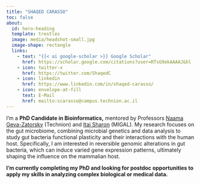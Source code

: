 ```yaml
---
title: "SHAQED CARASSO"
toc: false
about:
  id: hero-heading
  template: trestles
  image: media/headshot-small.jpg
  image-shape: rectangle
  links:    
    - text: "{{< ai google-scholar >}} Google Scholar" 
      href: https://scholar.google.com/citations?user=RTsG9ekAAAAJ&hl
    - icon: twitter-x
      href: https://twitter.com/ShaqedC
    - icon: linkedin
      href: https://www.linkedin.com/in/shaqed-carasso/
    - icon: envelope-at-fill
      text: E-Mail
      href: mailto:scarasso@campus.technion.ac.il
---
```


::: {#hero-heading}
I'm a **PhD Candidate in Bioinformatics,** mentored by Professors [Naama Geva-Zatorsky](https://md.technion.ac.il/naama-geva-zatorsky/) (Technion) and [Itai Sharon](https://www.migal.org.il/en/Itai_Sharon) (MIGAL). My research focuses on the gut microbiome, combining microbial genetics and data analysis to study gut bacteria functional plasticity and their interactions with the human host. Specifically, I am interested in reversible genomic alterations in gut bacteria, which can induce varied gene expression patterns, ultimately shaping the influence on the mammalian host.

<div>

**I'm currently completing my PhD and looking for postdoc opportunities to apply my skills in analyzing complex biological or medical data.**

</div>
:::
